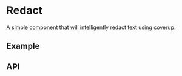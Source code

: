 
<Meta title="Docs/Components/Data/Redact" />

# Redact
A simple component that will intelligently redact text using [coverup](https://www.npmjs.com/package/coverup).

## Example
<Canvas>
  <Story id="components-data-redact--basic" />
</Canvas>

## API
<ArgsTable of={Redact} />
